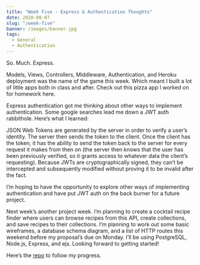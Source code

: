 ```yaml
---
title: "Week Five - Express & Authentication Thoughts"
date: 2020-08-07
slug: "/week-five"
banner: /images/banner.jpg
tags:
  - General
  - Authentication
---
```


So. Much. Express.

Models, Views, Controllers, Middleware, Authentication, and Heroku deployment was the name of the game this week. Which meant I built a lot of little apps both in class and after. Check out this pizza app I worked on for homework here.

Express authentication got me thinking about other ways to implement authentication. Some google searches lead me down a JWT auth rabbithole. Here’s what I learned:

JSON Web Tokens are generated by the server in order to verify a user’s identity. The server then sends the token to the client. Once the client has the token, it has the ability to send the token back to the server for every request it makes from then on (the server then knows that the user has been previously verified, so it grants access to whatever data the client’s requesting). Because JWTs are cryptographically signed, they can’t be intercepted and subsequently modified without proving it to be invalid after the fact.

I’m hoping to have the opportunity to explore other ways of implementing authentication and have put JWT auth on the back burner for a future project.

Next week’s another project week. I’m planning to create a cocktail recipe finder where users can browse recipes from this API, create collections, and save recipes to their collections. I’m planning to work out some basic wireframes, a database schema diagram, and a list of HTTP routes this weekend before my proposal’s due on Monday. I’ll be using PostgreSQL, Node.js, Express, and ejs. Looking forward to getting started!

Here’s the [repo](https://github.com/charlotteresnick/Drink-Finder) to follow my progress.
